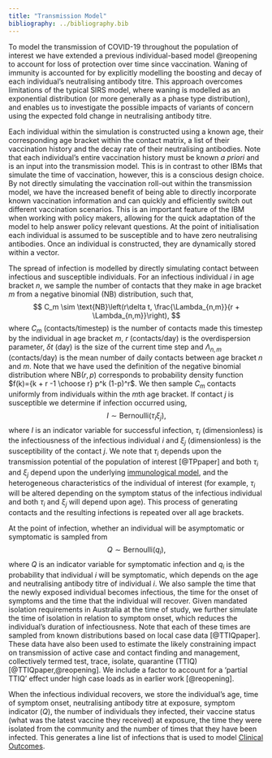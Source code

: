 ```yaml
---
title: "Transmission Model"
bibliography: ../bibliography.bib
---
```

\subsection{Transmission model} 
To model the transmission of COVID-19 throughout the population of interest we have extended a previous individual-based model @reopening to account for loss of protection over time since vaccination. Waning of immunity is accounted for by explicitly modelling the boosting and decay of each individual's neutralising antibody titre. This approach overcomes limitations of the typical SIRS model, where waning is modelled as an exponential distribution (or more generally as a phase type distribution), and enables us to investigate the possible impacts of variants of concern using the expected fold change in neutralising antibody titre.  

Each individual within the simulation is constructed using a known age, their corresponding age bracket within the contact matrix, a list of their vaccination history and the decay rate of their neutralising antibodies. Note that each individual's entire vaccination history must be known *a priori* and is an input into the transmission model. This is in contrast to other IBMs that simulate the time of vaccination, however, this is a conscious design choice. By not directly simulating the vaccination roll-out within the transmission model, we have the increased benefit of being able to directly incorporate known vaccination information and can quickly and efficiently switch out different vaccination scenarios. This is an important feature of the IBM when working with policy makers, allowing for the quick adaptation of the model to help answer policy relevant questions. At the point of initialisation each individual is assumed to be susceptible and to have zero neutralising antibodies. Once an individual is constructed, they are dynamically stored within a vector. 

The spread of infection is modelled by directly simulating contact between infectious and susceptible individuals. For an infectious individual $i$ in age bracket $n$, we sample the number of contacts that they make in age bracket $m$ from a negative binomial (NB) distribution, such that,
$$
C_m \sim \text{NB}\left(r\delta t, \frac{\Lambda_{n,m}}{r + \Lambda_{n,m}}\right),
$$
where $C_m$ (contacts/timestep) is the number of contacts made this timestep by the individual in age bracket $m$, $r$ (contacts/day) is the overdispersion parameter, $\delta t$ (day) is the size of the current time step and $\Lambda_{n,m}$ (contacts/day) is the mean number of daily contacts between age bracket $n$ and $m$. Note that we have used the definition of the negative binomial distribution where $\text{NB}(r,p)$ corresponds to probability density function $f(k)={k + r -1 \choose r} p^k (1-p)^r$. We then sample $C_m$ contacts uniformly from individuals within the $m$th age bracket. If contact $j$ is susceptible we determine if infection occurred using,
$$
    I \sim \text{Bernoulli}(\tau_i\xi_j),
$$
 where $I$ is an indicator variable for successful infection, $\tau_i$ (dimensionless) is the infectiousness of the infectious individual $i$ and $\xi_j$ (dimensionless) is the susceptibility of the contact $j$. We note that $\tau_i$ depends upon the transmission potential of the population of interest [@TPpaper] and both $\tau_i$ and $\xi_j$ depend upon the underlying [immunological model](immunitymodel.qmd), and the heterogeneous characteristics of the individual of interest (for example, $\tau_i$ will be altered depending on the symptom status of the infectious individual and both $\tau_i$ and $\xi_j$ will depend upon age). This process of generating contacts and the resulting infections is repeated over all age brackets.

At the point of infection, whether an individual will be asymptomatic or symptomatic is sampled from 
$$
    Q \sim \text{Bernoulli}(q_i),
$$
where $Q$ is an indicator variable for symptomatic infection and $q_i$ is the probability that individual $i$ will be symptomatic, which depends on the age and neutralising antibody titre of individual $i$. We also sample the time that the newly exposed individual becomes infectious, the time for the onset of symptoms and the time that the individual will recover. Given mandated isolation requirements in Australia at the time of study, we further simulate the time of isolation in relation to symptom onset, which reduces the individual's duration of infectiousness. Note that each of these times are sampled from known distributions based on local case data [@TTIQpaper]. These data have also been used to estimate the likely constraining impact on transmission of active case and contact finding and management, collectively termed test, trace, isolate, quarantine (TTIQ) [@TTIQpaper,@reopening]. We include a factor to account for a 'partial TTIQ' effect under high case loads as in earlier work [@reopening].

When the infectious individual recovers, we store the individual's age, time of symptom onset, neutralising antibody titre at exposure, symptom indicator ($Q$), the number of individuals they infected, their vaccine status (what was the latest vaccine they received) at exposure, the time they were isolated from the community and the number of times that they have been infected. This generates a line list of infections that is used to model [Clinical Outcomes](clinicaloutcomes.qmd).
